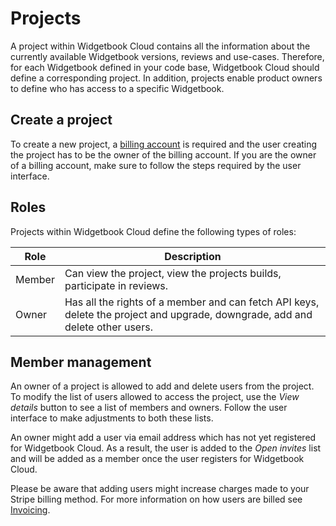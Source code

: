 # Projects

A project within Widgetbook Cloud contains all the information about the currently available Widgetbook versions, reviews and use-cases.
Therefore, for each Widgetbook defined in your code base, Widgetbook Cloud should define a corresponding project.
In addition, projects enable product owners to define who has access to a specific Widgetbook. 

## Create a project

To create a new project, a [billing account](/widgetbook-cloud/billing/#create-a-billing-account) is required and the user creating the project has to be the owner of the billing account.
If you are the owner of a billing account, make sure to follow the steps required by the user interface. 

## Roles

Projects within Widgetbook Cloud define the following types of roles:

| Role | Description |
| ---- | ---- |
| Member | Can view the project, view the projects builds, participate in reviews. |
| Owner | Has all the rights of a member and can fetch API keys, delete the project and upgrade, downgrade, add and delete other users. |
 
## Member management

An owner of a project is allowed to add and delete users from the project. 
To modify the list of users allowed to access the project, use the _View details_ button to see a list of members and owners.
Follow the user interface to make adjustments to both these lists.

An owner might add a user via email address which has not yet registered for Widgetbook Cloud.
As a result, the user is added to the _Open invites_ list and will be added as a member once the user registers for Widgetbook Cloud.

Please be aware that adding users might increase charges made to your Stripe billing method. For more information on how users are billed see [Invoicing](/widgetbook-cloud/billing/#Invoicing).